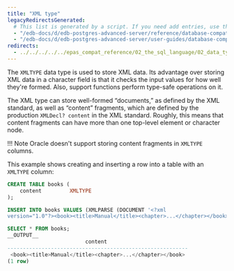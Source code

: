 ```yaml
---
title: "XML type"
legacyRedirectsGenerated:
  # This list is generated by a script. If you need add entries, use the `legacyRedirects` key.
  - "/edb-docs/d/edb-postgres-advanced-server/reference/database-compatibility-for-oracle-developers-reference-guide/9.6/Database_Compatibility_for_Oracle_Developers_Reference_Guide.1.016.html"
  - "/edb-docs/d/edb-postgres-advanced-server/user-guides/database-compatibility-for-oracle-developers-guide/9.5/Database_Compatibility_for_Oracle_Developers_Guide.1.048.html"
redirects:
  - ../../../../../epas_compat_reference/02_the_sql_language/02_data_types/06_xml_type #generated for docs/epas/reorg-role-use-case-mode
---
```


<div id="xml_type" class="registered_link"></div>

The `XMLTYPE` data type is used to store XML data. Its advantage over storing XML data in a character field is that it checks the input values for how well they're formed. Also, support functions perform type-safe operations on it.

The XML type can store well-formed “documents,” as defined by the XML standard, as well as “content” fragments, which are defined by the production `XMLDecl? content` in the XML standard. Roughly, this means that content fragments can have more than one top-level element or character node.

!!! Note
    Oracle doesn't support storing content fragments in `XMLTYPE` columns.

This example shows creating and inserting a row into a table with an `XMLTYPE` column:

```sql
CREATE TABLE books (
    content         XMLTYPE
);

INSERT INTO books VALUES (XMLPARSE (DOCUMENT '<?xml
version="1.0"?><book><title>Manual</title><chapter>...</chapter></book>'));

SELECT * FROM books;
__OUTPUT__
                         content
----------------------------------------------------------
 <book><title>Manual</title><chapter>...</chapter></book>
(1 row)
```
